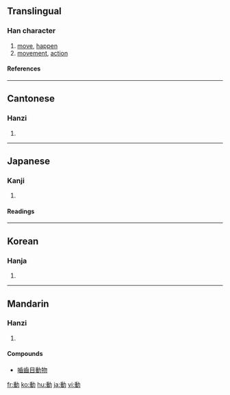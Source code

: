 {{see|动}}

==Translingual==
===Han character===
{{Han char|rn=19|rad=力|as=09|sn=11|four=2412<sub>7</sub>|canj=竹土大尸 (HGKS)|ids=⿰[[重]][[力]]}}
# [[move]], [[happen]]
# [[movement]], [[action]]
====References====
{{Han ref|kx=0148.140|dkj=02390|dj=0333.240|hdz=10375.060|uh=52D5|ud=21205|bh=B0CA|bd=45258}}
----

==Cantonese==
===Hanzi===
{{yue-hanzi|jyut=|y=dung6}}
# {{defn|Cantonese}}
----
==Japanese==
===Kanji===
{{ja-kanji|grade=3|rs=力09}}
# {{defn|Japanese}} 
====Readings====
{{ja-readings|on=[[どう]] (dō)|kun=[[うごく]] (ugoku), [[うごかす]] (ugokasu), [[うごき]] (ugoki)}}
----
==Korean==
===Hanja===
{{ko-hanja|hangeul=[[동]]|rv=dong|mr=tong}}
# {{defn|Korean}}
----
==Mandarin==
===Hanzi===
{{cmn-hanzi|sim=动|pin=[[dòng]] ([[dong4]])|wg=tung<sup>4</sup>}}
# {{defn|Mandarin}}

====Compounds====
* [[嚙齒目動物]]

[[fr:動]]
[[ko:動]]
[[hu:動]]
[[ja:動]]
[[vi:動]]